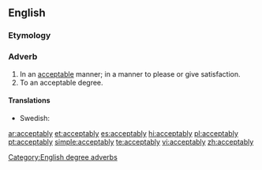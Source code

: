 ==English==

===Etymology===
{{suffix|acceptable|ly}}

===Adverb===
{{en-adv}}

# In an [[acceptable]] manner; in a manner to please or give satisfaction.
# To an acceptable degree.

====Translations====
{{trans-top|in an acceptable manner}}
* Swedish: {{t+|sv|acceptabelt}}
{{trans-mid}}
{{trans-bottom}}
{{trans-top|to an acceptable degree}}
{{trans-mid}}
{{trans-bottom}}

[[Category:English degree adverbs]]

[[ar:acceptably]]
[[et:acceptably]]
[[es:acceptably]]
[[hi:acceptably]]
[[pl:acceptably]]
[[pt:acceptably]]
[[simple:acceptably]]
[[te:acceptably]]
[[vi:acceptably]]
[[zh:acceptably]]